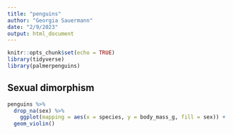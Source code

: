 ```yaml
---
title: "penguins"
author: "Georgia Sauermann"
date: "2/9/2023"
output: html_document
---
```


```r
knitr::opts_chunk$set(echo = TRUE)
library(tidyverse)
library(palmerpenguins)
```

## Sexual dimorphism

```r
penguins %>% 
  drop_na(sex) %>%
    ggplot(mapping = aes(x = species, y = body_mass_g, fill = sex)) + 
  geom_violin() 

```
